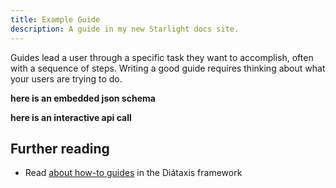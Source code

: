 ```yaml
---
title: Example Guide
description: A guide in my new Starlight docs site.
---
```




[//]: # ()
[//]: # ()
[//]: # ()


Guides lead a user through a specific task they want to accomplish, often with a sequence of steps.
Writing a good guide requires thinking about what your users are trying to do.




**here is an embedded json schema**

[//]: # (todo figure out how to render this on server)
<div className={'not-content stoplight-content'}>
<JsonSchemaViewer
    className={'not-content stoplight-content'}
    name="User Schema"
    schema={userSchema}
    expanded={false}
    hideTopBar={false}
    emptyText="No schema defined"
    defaultExpandedDepth={0}
/>
</div>

**here is an interactive api call**
<div className={'not-content stoplight-content'}>
    <PdtfTryIt client:load="react"/>
</div>

## Further reading

- Read [about how-to guides](https://diataxis.fr/how-to-guides/) in the Diátaxis framework



